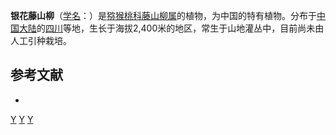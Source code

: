 {{Speciesbox 
| genus = Clematoclethra
| species = loniceroides
| authority = [[梁畴芬|C. F. Liang]] et [[陈永昌|Y. C. Chen]]
}}

'''银花藤山柳'''（[[学名|学名]]：{{lang|la|''Clematoclethra loniceroides''}}）是[[猕猴桃科|猕猴桃科]][[藤山柳属|藤山柳属]]的植物，为中国的特有植物。分布于[[中国大陆|中国大陆]]的[[四川|四川]]等地，生长于海拔2,400米的地区，常生于山地灌丛中，目前尚未由人工引种栽培。

== 参考文献 ==
<div class="references-small">
* {{cite web| url =http://www.bioinfo.cn/db05/KmzwSpecies.php?action=view&id=1038| title =银花藤山柳| work =《中国高等植物数据库全库》| publisher =中国科学院微生物研究所| author =昆明植物研究所| accessdate =2009-02-22| deadurl =yes| archiveurl =https://web.archive.org/web/20160305022301/http://www.bioinfo.cn/db05/KmzwSpecies.php?action=view&id=1038| archivedate =2016-03-05}}
</div>
{{Taxonbar|from=Q15225293}}

[[Category:藤山柳属|Y]]
[[Category:中國特有植物|Y]]
[[Category:四川植物|Y]]